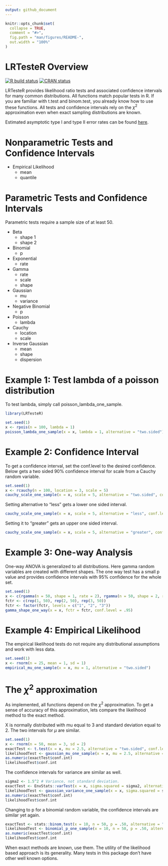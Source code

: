 ```yaml
---
output: github_document
---
```


<!-- README.md is generated from README.Rmd. Please edit that file -->

```r
knitr::opts_chunk$set(
  collapse = TRUE,
  comment = "#>",
  fig.path = "man/figures/README-",
  out.width = "100%"
)
```
# LRTesteR Overview
<!-- badges: start -->
[![R build status](https://github.com/gmcmacran/LRTesteR/workflows/R-CMD-check/badge.svg)](https://github.com/gmcmacran/LRTesteR/actions)
[![CRAN status](https://www.r-pkg.org/badges/version/LRTesteR)](https://cran.r-project.org/package=LRTesteR)
<!-- badges: end -->

LRTesteR provides likelihood ratio tests and associated confidence intervals for many common distributions. All functions match popular tests in R. If you are familiar with t.test and binom.test, you already know how to use these functions. All tests and confidence intervals rely on the $\chi^2$ approximation even when exact sampling distributions are known. 

Estimated asymptotic type I and type II error rates can be found [here](https://github.com/gmcmacran/TypeOneTypeTwoSim). 

# Nonparametric Tests and Confidence Intervals

* Empirical Likelihood
  + mean
  + quantile
  
# Parametric Tests and Confidence Intervals
Parametric tests require a sample size of at least 50. 

* Beta
  + shape 1
  + shape 2

* Binomial
  + p
  
* Exponential
  + rate
  
* Gamma
  + rate
  + scale
  + shape
  
* Gaussian
  + mu
  + variance
  
* Negative Binomial
  + p
  
* Poisson
  + lambda

* Cauchy
  + location
  + scale
  
* Inverse Gaussian
  + mean
  + shape
  + dispersion

# Example 1: Test lambda of a poisson distribution

To test lambda, simply call poisson_lambda_one_sample.

```r
library(LRTesteR)

set.seed(1)
x <- rpois(n = 100, lambda = 1)
poisson_lambda_one_sample(x = x, lambda = 1, alternative = "two.sided")
```

# Example 2: Confidence Interval

To get a confidence interval, set the conf.level to the desired confidence. Below gets a two sided 90% confidence interval for scale from a Cauchy random variable.

```r
set.seed(1)
x <- rcauchy(n = 100, location = 3, scale = 5)
cauchy_scale_one_sample(x = x, scale = 5, alternative = "two.sided", conf.level = .90)
```

Setting alternative to "less" gets a lower one sided interval. 
```r
cauchy_scale_one_sample(x = x, scale = 5, alternative = "less", conf.level = .90)
```


Setting it to "greater" gets an upper one sided interval.
```r
cauchy_scale_one_sample(x = x, scale = 5, alternative = "greater", conf.level = .90)
```

# Example 3: One-way Analysis
One-way ANOVA is generalized to all distributions. Here gamma random variables are created with different shapes. The one way test has a small p value and provides confidence intervals with 95% confidence for the whole set.

```r
set.seed(1)
x <- c(rgamma(n = 50, shape = 1, rate = 2), rgamma(n = 50, shape = 2, rate = 2), rgamma(n = 50, shape = 3, rate = 2))
fctr <- c(rep(1, 50), rep(2, 50), rep(3, 50))
fctr <- factor(fctr, levels = c("1", "2", "3"))
gamma_shape_one_way(x = x, fctr = fctr, conf.level = .95)
```
# Example 4: Empirical Likelihood
The empirical likelihood tests do not require any distributional assumptions and work with less data.

```r
set.seed(1)
x <- rnorm(n = 25, mean = 1, sd = 1)
empirical_mu_one_sample(x = x, mu = 1, alternative = "two.sided")
```

# The $\chi^2$ approximation

As implemented, all functions depend on the $\chi^2$ approximation. To get a sense of accuracy of this approximation, lets compare the likelihood method to the exact method. 

X is normally distributed with mu equal to 3 and standard deviation equal to 2. The two intervals for $\mu$ are similar.

```r
set.seed(1)
x <- rnorm(n = 50, mean = 3, sd = 2)
exactTest <- t.test(x = x, mu = 2.5, alternative = "two.sided", conf.level = .95)
likelihoodTest <- gaussian_mu_one_sample(x = x, mu = 2.5, alternative = "two.sided", conf.level = .95)
as.numeric(exactTest$conf.int)
likelihoodTest$conf.int
```

The confidence intervals for variance are similar as well.
```r
sigma2 <- 1.5^2 # Variance, not standard deviation.
exactTest <- EnvStats::varTest(x = x, sigma.squared = sigma2, alternative = "two.sided", conf.level = .95)
likelihoodTest <- gaussian_variance_one_sample(x = x, sigma.squared = sigma2, alternative = "two.sided", conf.level = .95)
as.numeric(exactTest$conf.int)
likelihoodTest$conf.int
```

Changing to p for a binomial random variable, the confidence intervals are similar yet again. 
```r
exactTest <- stats::binom.test(x = 10, n = 50, p = .50, alternative = "two.sided", conf.level = .95)
likelihoodTest <- binomial_p_one_sample(x = 10, n = 50, p = .50, alternative = "two.sided", conf.level = .95)
as.numeric(exactTest$conf.int)
likelihoodTest$conf.int
```

When exact methods are known, use them. The utility of the likelihood based approach is its generality. Many tests in this package don't have other well known options.
